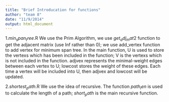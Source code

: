 ```yaml
---
title: "Brief Introducation for functions"
author: "team 8"
date: "11/9/2014"
output: html_document
---
```

1.$min_span_tree$.R
We use the Prim Algorithm, we use $get_adj_mat2$ function to get the adjacent matrix (use Inf rather than 0);  we use add_vertex function to add vertex for minimum span tree. In the main function, U is used to store the vertexs which has been included in the function; V is the vertexs which is not included in the function. adjvex represents the minimal-weight edges between each vertex to U; lowcost stores the weight of these edges. Each time a vertex will be included into U, then adjvex and lowcost will be updated.

2.$shortest_path$.R
We use the idea of recursive. The function $path_len$ is used to calculate the length of a path; $short_path$ is the main recursive function.

